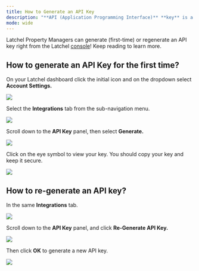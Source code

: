 ---
title: How to Generate an API Key
description: "**API (Application Programming Interface)** **key** is a unique identifier that is used to authenticate and authorize your access to your Latchel console. It serves as your security token."
mode: wide
---

Latchel Property Managers can generate (first-time) or regenerate an API key right from the Latchel [console](http://app.latchel.com/)! Keep reading to learn more.


## **How to generate an API Key for the first time?**



On your Latchel dashboard click the initial icon and on the dropdown select **Account Settings.**


<Frame>
  <img src="/images/rtaImage-818.jpg"/>
</Frame>


Select the **Integrations** tab from the sub-navigation menu.


<Frame>
  <img src="/images/rtaImage-819.jpg"/>
</Frame>

Scroll down to the **API Key** panel, then select **Generate.**


<Frame>
  <img src="/images/rtaImage-820.jpg"/>
</Frame>


Click on the eye symbol to view your key. You should copy your key and keep it secure.


<Frame>
  <img src="/images/rtaImage-821.jpg"/>
</Frame>


## ****How to re-generate an API key?****



In the same **Integrations** tab.


<Frame>
  <img src="/images/rtaImage-822.jpg"/>
</Frame>


Scroll down to the **API Key** panel, and click **Re-Generate API Key.**


<Frame>
  <img src="/images/rtaImage-823.jpg"/>
</Frame>


Then click **OK** to generate a new API key.


<Frame>
  <img src="/images/rtaImage-824.jpg"/>
</Frame>
